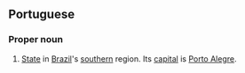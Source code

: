 ==Portuguese==
===Proper noun===
#[[State]] in [[Brazil]]'s [[southern]] region. Its [[capital]] is [[Porto Alegre]].